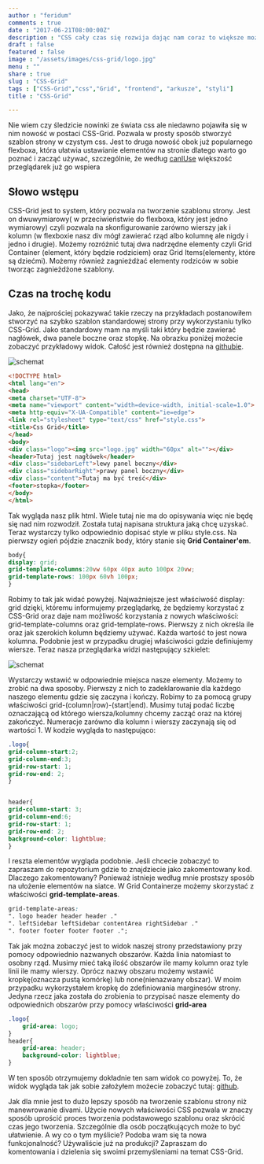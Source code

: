 ```yaml
---
author : "feridum"
comments : true
date : "2017-06-21T08:00:00Z"
description : "CSS cały czas się rozwija dając nam coraz to większe możliwości przy tworzeniu stron internetowych. Ostatnio dał nam do ręki CSS-grid."
draft : false
featured : false
image : "/assets/images/css-grid/logo.jpg"
menu : ""
share : true
slug : "CSS-Grid"
tags : ["CSS-Grid","css","Grid", "frontend", "arkusze", "styli"]
title : "CSS-Grid"

---
```


Nie wiem czy śledzicie nowinki ze świata css ale niedawno pojawiła się w nim nowość w postaci CSS-Grid. Pozwala w prosty sposób stworzyć szablon strony w czystym css. Jest to druga nowość obok już popularnego flexboxa, która ułatwia ustawianie elementów na stronie dlatego warto go poznać i zacząć używać, szczególnie, że według [canIUse](https://caniuse.com/#search=css-grid) większość przeglądarek już go wspiera


## Słowo wstępu
CSS-Grid jest to system, który pozwala na tworzenie szablonu strony. Jest on dwuwymiarowy( w przeciwieństwie do flexboxa, który jest jedno wymiarowy) czyli pozwala na skonfigurowanie zarówno wierszy jak i kolumn (w flexboxie nasz div mógł zawierać rząd albo kolumnę ale nigdy i jedno i drugie). Możemy rozróżnić tutaj dwa nadrzędne elementy czyli Grid Container (element, który będzie rodziciem) oraz Grid Items(elementy, które są dziećmi). Możemy również zagnieżdżać elementy rodziców w sobie tworząc zagnieżdżone szablony. 

## Czas na trochę kodu

Jako, że najprościej pokazywać takie rzeczy na przykładach postanowiłem stworzyć na szybko szablon standardowej strony  przy wykorzystaniu tylko CSS-Grid. Jako standardowy mam na myśli taki który będzie zawierać nagłówek, dwa panele boczne oraz stopkę. Na obrazku poniżej możecie zobaczyć przykładowy widok. Całość jest również dostępna na [githubie](https://github.com/Feridum/css-grid-PoC).

![schemat](/assets/images/css-grid/schemat.jpeg)

```html
<!DOCTYPE html>
<html lang="en">
<head>
<meta charset="UTF-8">
<meta name="viewport" content="width=device-width, initial-scale=1.0">
<meta http-equiv="X-UA-Compatible" content="ie=edge">
<link rel="stylesheet" type="text/css" href="style.css">
<title>Css Grid</title>
</head>
<body>
<div class="logo"><img src="logo.jpg" width="60px" alt=""></div>
<header>Tutaj jest nagłówek</header>
<div class="sidebarLeft">lewy panel boczny</div>
<div class="sidebarRight">prawy panel boczny</div>
<div class="content">Tutaj ma być treść</div>
<footer>stopka</footer>
</body>
</html>
```

Tak wygląda nasz plik html. Wiele tutaj nie ma do opisywania więc nie będę się nad nim rozwodził. Została tutaj napisana struktura jaką chcę uzyskać. Teraz wystarczy tylko odpowiednio dopisać style  w pliku style.css. Na pierwszy ogień pójdzie znacznik body, który stanie się __Grid Container'em__. 

```css
body{
display: grid;
grid-template-columns:20vw 60px 40px auto 100px 20vw;
grid-template-rows: 100px 60vh 100px;
}
```

Robimy to tak jak widać powyżej. Najważniejsze jest właściwość display: grid dzięki, któremu informujemy przeglądarkę, że będziemy korzystać z CSS-Grid oraz daje nam możliwość korzystania z nowych właściwości: grid-template-columns oraz grid-template-rows. Pierwszy z nich określa ile oraz jak szerokich kolumn będziemy używać. Każda wartość to jest nowa kolumna. Podobnie jest w przypadku drugiej właściwości gdzie definiujemy wiersze.  Teraz nasza przeglądarka widzi następujący szkielet: 

![schemat](/assets/images/css-grid/siatka.jpeg)

Wystarczy wstawić w odpowiednie miejsca nasze elementy. Możemy to zrobić na dwa sposoby. Pierwszy z nich to zadeklarowanie dla każdego naszego elementu gdzie się zaczyna i kończy. Robimy to za pomocą grupy właściwości grid-(column|row)-(start|end). Musimy tutaj podać liczbę oznaczającą od którego wiersza/kolumny chcemy zacząć oraz na której zakończyć. Numeracje zarówno dla kolumn i wierszy zaczynają się od wartości 1. W kodzie wygląda to następująco:

```css
.logo{
grid-column-start:2;
grid-column-end:3; 
grid-row-start: 1;
grid-row-end: 2;
}


header{
grid-column-start: 3;
grid-column-end:6; 
grid-row-start: 1;
grid-row-end: 2;
background-color: lightblue;
}
```

I reszta elementów wygląda podobnie. Jeśli chcecie zobaczyć to zapraszam do repozytorium gdzie to znajdziecie jako zakomentowany kod. Dlaczego zakomentowany? Ponieważ istnieje według mnie prostszy sposób na ułożenie elementów na siatce. W Grid Containerze możemy skorzystać z właściwości __grid-template-areas__.

```css
grid-template-areas:
". logo header header header ."
". leftSidebar leftSidebar contentArea rightSidebar ."
". footer footer footer footer .";
```

Tak jak można zobaczyć jest to widok naszej strony przedstawiony przy pomocy odpowiednio nazwanych obszarów. Każda linia natomiast to osobny rząd. Musimy mieć taką ilość obszarów ile mamy kolumn oraz tyle linii ile mamy wierszy. Oprócz nazwy obszaru możemy wstawić kropkę(oznacza pustą komórkę) lub none(nienazwany obszar). W moim przypadku wykorzystałem kropkę do zdefiniowania marginesów strony. Jedyna rzecz jaka została do zrobienia to przypisać nasze elementy do odpowiednich obszarów przy pomocy właściwości __grid-area__

```css
.logo{	
	grid-area: logo;
}
header{
	grid-area: header;
	background-color: lightblue;
}
```


W ten sposób otrzymujemy dokładnie ten sam widok co powyżej. To, że widok wygląda tak jak sobie założyłem możecie zobaczyć tutaj: [github](https://feridum.github.io/css-grid-PoC/).


Jak dla mnie jest to dużo lepszy sposób na tworzenie szablonu strony niż manewrowanie divami. Użycie nowych właściwości CSS pozwala w znaczy sposób uprościć proces tworzenia podstawowego szablonu oraz skrócić czas jego tworzenia. Szczególnie dla osób początkujących może to być ułatwienie. A wy co o tym myślicie? Podoba wam się ta nowa funkcjonalność? Używaliście już na produkcji? Zapraszam do komentowania i dzielenia się swoimi przemyśleniami na temat CSS-Grid.
